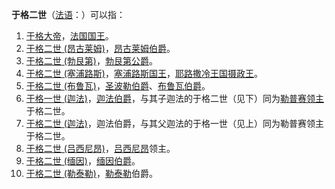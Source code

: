 '''于格二世'''（[[法语|法语]]：'''{{lang|fr|Hugues II}}'''）可以指：
#[[于格大帝|于格大帝]]，[[法国国王|法国国王]]。
#[[于格二世_(昂古莱姆)|于格二世 (昂古莱姆)]]，[[昂古莱姆伯爵|昂古莱姆伯爵]]。
#[[于格二世_(勃艮第)|于格二世 (勃艮第)]]，[[勃艮第公爵|勃艮第公爵]]。
#[[于格二世_(塞浦路斯)|于格二世 (塞浦路斯)]]，[[塞浦路斯|塞浦路斯]][[国王|国王]]，[[耶路撒冷王国|耶路撒冷王国]][[摄政王|摄政王]]。
#[[于格二世_(布鲁瓦)|于格二世 (布鲁瓦)]]，[[圣波勒|圣波勒]][[伯爵|伯爵]]、[[布鲁瓦伯爵|布鲁瓦伯爵]]。
#[[于格一世_(迦法)|于格一世 (迦法)]]，[[迦法伯爵|迦法伯爵]]，与其子迦法的于格二世（见下）同为[[勒普赛|勒普赛]][[领主|领主]]于格二世。
#[[于格二世_(迦法)|于格二世 (迦法)]]，迦法伯爵，与其父迦法的于格一世（见上）同为勒普赛领主于格二世。
#[[于格二世_(吕西尼昂)|于格二世 (吕西尼昂)]]，[[吕西尼昂|吕西尼昂]]领主。
#[[于格二世_(缅因)|于格二世 (缅因)]]，[[缅因伯爵|缅因伯爵]]。
#[[于格二世_(勒泰勒)|于格二世 (勒泰勒)]]，[[勒泰勒|勒泰勒]]伯爵。
{{disambig|Cat=四字封號消歧義}}
